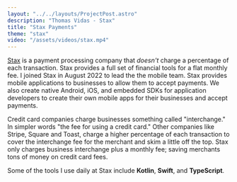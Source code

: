 ```yaml
---
layout: "../../layouts/ProjectPost.astro"
description: "Thomas Vidas - Stax"
title: "Stax Payments"
theme: "stax"
video: "/assets/videos/stax.mp4"
---
```


[Stax](https://staxpayments.com) is a payment processing company that *doesn't* charge a percentage of each transaction. Stax provides a full set of financial tools for a flat monthly fee. I joined Stax in August 2022 to lead the the mobile team. Stax provides mobile applications to businesses to allow them to accept payments. We also create native Android, iOS, and embedded SDKs for application developers to create their own mobile apps for their businesses and accept payments. 

Credit card companies charge businesses something called "interchange." In simpler words "the fee for using a credit card." Other companies like Stripe, Square and Toast, charge a higher percentage of each transaction to cover the interchange fee for the merchant and skim a little off the top. Stax only charges business interchange plus a monthly fee; saving merchants tons of money on credit card fees.

Some of the tools I use daily at Stax include **Kotlin**, **Swift**, and **TypeScript**.
